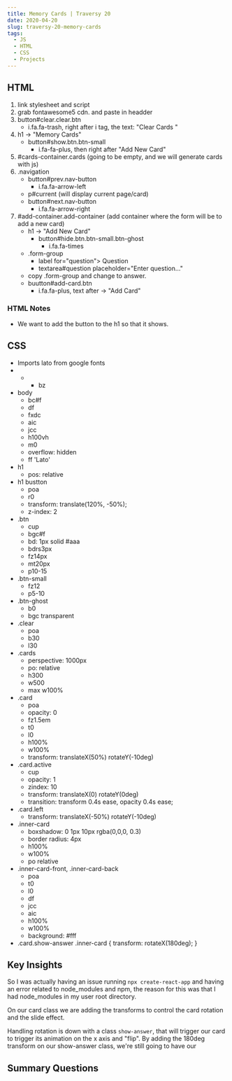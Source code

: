 ```yaml
---
title: Memory Cards | Traversy 20
date: 2020-04-20
slug: traversy-20-memory-cards
tags:
  - JS
  - HTML
  - CSS 
  - Projects
---
```


## HTML 
1. link stylesheet and script 
2. grab fontawesome5 cdn. and paste in headder 
3. button#clear.clear.btn 
    - i.fa.fa-trash, right after i tag, the text: "Clear Cards "
4. h1 -> "Memory Cards"
    - button#show.btn.btn-small 
        - i.fa-fa-plus, then right after "Add New Card"
5. #cards-container.cards (going to be empty, and we will generate cards with js)
6. .navigation 
    - button#prev.nav-button
        - i.fa.fa-arrow-left
    - p#current (will display current page/card)
    - button#next.nav-button 
        - i.fa.fa-arrow-right
7. #add-container.add-container (add container where the form will be to add a new card)
    - h1 -> "Add New Card"
        - button#hide.btn.btn-small.btn-ghost 
            - i.fa.fa-times
    - .form-group
        - label for="question"> Question 
        - textarea#question placeholder="Enter question..."
    - copy .form-group and change to answer.
    - buutton#add-card.btn 
        - i.fa.fa-plus, text after -> "Add Card"

### HTML Notes 
- We want to add the button to the h1 so that it shows. 

## CSS 
- Imports lato from google fonts 
- * 
    - bz
- body 
    - bc#f  
    - df 
    - fxdc
    - aic 
    - jcc 
    - h100vh 
    - m0 
    - overflow: hidden
    - ff 'Lato'
- h1 
  - pos: relative 
- h1 bustton 
    - poa 
    - r0
    - transform: translate(120%, -50%);
    - z-index: 2
- .btn 
    - cup
    - bgc#f 
    - bd: 1px solid #aaa 
    - bdrs3px
    - fz14px
    - mt20px
    - p10-15
- .btn-small 
    - fz12
    - p5-10
- .btn-ghost 
    - b0
    - bgc transparent
- .clear 
    - poa
    - b30
    - l30
- .cards 
    - perspective: 1000px
    - po: relative
    - h300
    - w500
    - max w100%
- .card
    - poa
    - opacity: 0
    - fz1.5em
    - t0
    - l0
    - h100%
    - w100%
    - transform: translateX(50%) rotateY(-10deg)
- .card.active 
    - cup
    - opacity: 1
    - zindex: 10
    - transform: translateX(0) rotateY(0deg)
    - transition: transform 0.4s ease, opacity 0.4s ease;
- .card.left 
    - transform: translateX(-50%) rotateY(-10deg)
- .inner-card 
    - boxshadow: 0 1px 10px rgba(0,0,0, 0.3)
    - border radius: 4px 
    - h100%
    - w100%
    - po relative 
- .inner-card-front, .inner-card-back 
    - poa 
    - t0
    - l0 
    - df 
    - jcc 
    - aic 
    - h100% 
    - w100% 
    - background: #fff 
- .card.show-answer .inner-card {
    transform: rotateX(180deg);
}


## Key Insights
So I was actually having an issue running `npx create-react-app` and having an error related to node_modules and npm, the reason for this was that I had node_modules in my user root directory. 

On our card class we are adding the transforms to control the card rotation and the slide effect. 

Handling rotation is down with a class `show-answer`, that will trigger our card to trigger its animation on the x axis and "flip". By adding the 180deg transform on our show-answer class, we're still going to have our 

## Summary Questions

